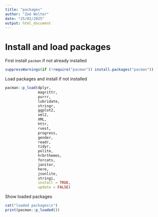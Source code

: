 ```yaml
---
title: "packages"
author: "Zoé Wolter"
date: "25/02/2025"
output: html_document
---
```


# Install and load packages

First install `pacman` if not already installed

```r
suppressWarnings(if (!require("pacman")) install.packages("pacman"))
```

Load packages and install if not installed

```r
pacman::p_load(dplyr,
               magrittr,
               purrr,
               lubridate,
               stringr,
               ggplot2,
               xml2,
               XML,
               httr,
               rvest,
               progress,
               gender,
               readr,
               tidyr,
               polite,
               hrbrthemes,
               forcats,
               janitor,
               here,
               jsonlite,
               stringi,
               install = TRUE,
               update = FALSE)
```

Show loaded packages
```r
cat("loaded packages\n")
print(pacman::p_loaded())
```
